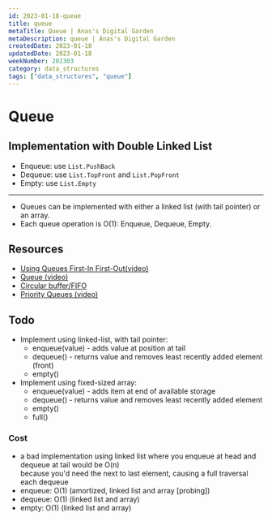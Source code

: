 ```yaml
---
id: 2023-01-18-queue
title: queue
metaTitle: Queue | Anas's Digital Garden
metaDescription: queue | Anas's Digital Garden
createdDate: 2023-01-18
updatedDate: 2023-01-18
weekNumber: 202303
category: data_structures
tags: ["data_structures", "queue"]
---
```


# Queue

## Implementation with Double Linked List

- Enqueue: use `List.PushBack`
- Dequeue: use `List.TopFront` and `List.PopFront`
- Empty: use `List.Empty`

---

- Queues can be implemented with either a linked list (with tail pointer) or an array.
- Each queue operation is O(1): Enqueue, Dequeue, Empty.

## Resources

- [Using Queues First-In First-Out(video)](https://www.lynda.com/Developer-Programming-Foundations-tutorials/Using-queues-first-first-out/149042/177122-4.html)
- [Queue (video)](https://www.coursera.org/learn/data-structures/lecture/EShpq/queue)
- [Circular buffer/FIFO](https://en.wikipedia.org/wiki/Circular_buffer)
- [Priority Queues (video)](https://www.lynda.com/Developer-Programming-Foundations-tutorials/Priority-queues-deques/149042/177123-4.html)

## Todo

- Implement using linked-list, with tail pointer:
  - enqueue(value) - adds value at position at tail
  - dequeue() - returns value and removes least recently added element (front)
  - empty()
- Implement using fixed-sized array:
  - enqueue(value) - adds item at end of available storage
  - dequeue() - returns value and removes least recently added element
  - empty()
  - full()

### Cost

- a bad implementation using linked list where you enqueue at head and dequeue at tail would be O(n)  
  because you'd need the next to last element, causing a full traversal each dequeue
- enqueue: O(1) (amortized, linked list and array [probing])
- dequeue: O(1) (linked list and array)
- empty: O(1) (linked list and array)
